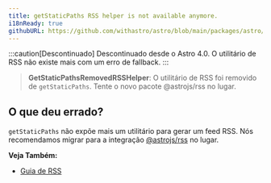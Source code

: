 ```yaml
---
title: getStaticPaths RSS helper is not available anymore.
i18nReady: true
githubURL: https://github.com/withastro/astro/blob/main/packages/astro/src/core/errors/errors-data.ts
---
```


:::caution[Descontinuado]
Descontinuado desde o Astro 4.0. O utilitário de RSS não existe mais com um erro de fallback.
:::

> **GetStaticPathsRemovedRSSHelper**: O utilitário de RSS foi removido de `getStaticPaths`. Tente o novo pacote @astrojs/rss no lugar.

## O que deu errado?

`getStaticPaths` não expõe mais um utilitário para gerar um feed RSS. Nós recomendamos migrar para a integração [@astrojs/rss](/pt-br/guides/rss/#configurando-astrojsrss) no lugar.

**Veja Também:**
-  [Guia de RSS](/pt-br/guides/rss/)

